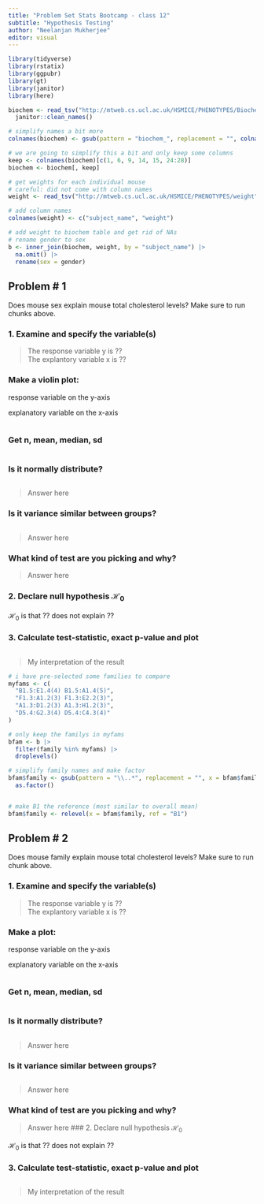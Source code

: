 ```yaml
---
title: "Problem Set Stats Bootcamp - class 12"
subtitle: "Hypothesis Testing"
author: "Neelanjan Mukherjee"
editor: visual
---
```


```r
library(tidyverse)
library(rstatix)
library(ggpubr)
library(gt)
library(janitor)
library(here)
```


```r
biochem <- read_tsv("http://mtweb.cs.ucl.ac.uk/HSMICE/PHENOTYPES/Biochemistry.txt", show_col_types = FALSE) |>
  janitor::clean_names()

# simplify names a bit more
colnames(biochem) <- gsub(pattern = "biochem_", replacement = "", colnames(biochem))

# we are going to simplify this a bit and only keep some columns
keep <- colnames(biochem)[c(1, 6, 9, 14, 15, 24:28)]
biochem <- biochem[, keep]

# get weights for each individual mouse
# careful: did not come with column names
weight <- read_tsv("http://mtweb.cs.ucl.ac.uk/HSMICE/PHENOTYPES/weight", col_names = F, show_col_types = FALSE)

# add column names
colnames(weight) <- c("subject_name", "weight")

# add weight to biochem table and get rid of NAs
# rename gender to sex
b <- inner_join(biochem, weight, by = "subject_name") |>
  na.omit() |>
  rename(sex = gender)
```

## Problem \# 1

Does mouse sex explain mouse total cholesterol levels? Make sure to run chunks above.

### 1. Examine and specify the variable(s)

> The response variable y is $??$   
> The explantory variable x is $??$

### Make a violin plot:

response variable on the y-axis

explanatory variable on the x-axis


```r
```

### Get n, mean, median, sd

```r
```


### Is it normally distribute?

```r
```

> Answer here


### Is it variance similar between groups?

```r
```

> Answer here

### What kind of test are you picking and why?

> Answer here

### 2. Declare null hypothesis $\mathcal{H}_0$

$\mathcal{H}_0$ is that $??$ does not explain $??$

### 3. Calculate test-statistic, exact p-value and plot


```r
```


> My interpretation of the result




```r
# i have pre-selected some families to compare
myfams <- c(
  "B1.5:E1.4(4) B1.5:A1.4(5)",
  "F1.3:A1.2(3) F1.3:E2.2(3)",
  "A1.3:D1.2(3) A1.3:H1.2(3)",
  "D5.4:G2.3(4) D5.4:C4.3(4)"
)

# only keep the familys in myfams
bfam <- b |>
  filter(family %in% myfams) |>
  droplevels()

# simplify family names and make factor
bfam$family <- gsub(pattern = "\\..*", replacement = "", x = bfam$family) |>
  as.factor()


# make B1 the reference (most similar to overall mean)
bfam$family <- relevel(x = bfam$family, ref = "B1")
```


## Problem \# 2


Does mouse family explain mouse total cholesterol levels? Make sure to run chunk above.

### 1. Examine and specify the variable(s)

> The response variable y is $??$   
> The explantory variable x is $??$

### Make a plot:

response variable on the y-axis

explanatory variable on the x-axis


```r
```

### Get n, mean, median, sd

```r
```


### Is it normally distribute?

```r
```

> Answer here


### Is it variance similar between groups?
```r
```

> Answer here

### What kind of test are you picking and why?

> Answer here
### 2. Declare null hypothesis $\mathcal{H}_0$

$\mathcal{H}_0$ is that $??$ does not explain $??$

### 3. Calculate test-statistic, exact p-value and plot


```r
```


> My interpretation of the result
